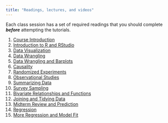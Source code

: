 ```yaml
---
title: "Readings, lectures, and videos"
---
```


 

Each class session has a set of required readings that you should complete ***before*** attempting the tutorials. 


1. [Course Introduction](/slides/01_intro_handout.pdf)
2. [Introduction to R and RStudio](/slides/02_rintro_data_viz_handout.pdf)
3. [Data Visualization](/slides/03_data_viz_handout.pdf)
4. [Data Wrangling](/slides/04_data_wrangling_handout.pdf)
5. [Data Wrangling and Barplots](/slides/05_data_wrangling_handout.pdf)
6. [Causality](/slides/06_causality_handout.pdf)
7. [Randomized Experiments](/slides/07_rand_exp_handout.pdf)
8. [Observational Studies](/slides/08_obs_studies_handout.pdf)
9. [Summarizing Data](/slides/09_summarizing_data_handout.pdf)
10. [Survey Sampling](/slides/10_survey_sampling_handout.pdf)
11. [Bivariate Relationships and Functions](/slides/11_bivariate_handout.pdf)
12. [Joining and Tidying Data](/slides/12_tidy_joins_handout.pdf)
13. [Midterm Review and Prediction](/slides/13_prediction_handout.pdf)
14. [Regression](/slides/14_regression_handout.pdf)
15. [More Regression and Model Fit](/slides/15_regression_ii_handout.pdf)
